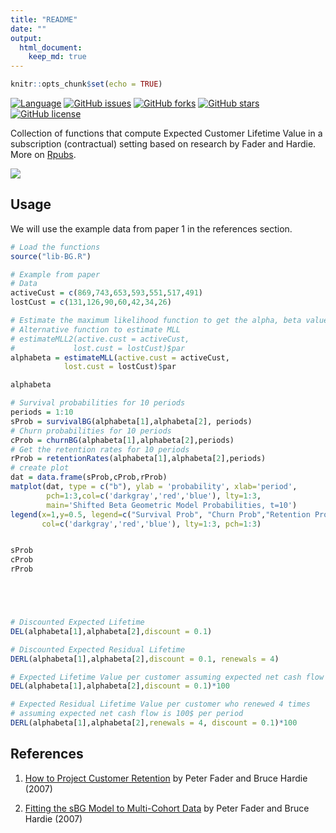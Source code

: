 ```yaml
---
title: "README"
date: ""
output: 
  html_document:
    keep_md: true
---
```


```r
knitr::opts_chunk$set(echo = TRUE)
```

[![Language](https://img.shields.io/badge/language-R-blue)](https://img.shields.io/badge/language-R-blue)
[![GitHub issues](https://img.shields.io/github/issues/KobaKhit/eCLV)](https://github.com/KobaKhit/eCLV/issues)
[![GitHub forks](https://img.shields.io/github/forks/KobaKhit/eCLV)](https://github.com/KobaKhit/eCLV/network)
[![GitHub stars](https://img.shields.io/github/stars/KobaKhit/eCLV)](https://github.com/KobaKhit/eCLV/stargazers)
[![GitHub license](https://img.shields.io/github/license/KobaKhit/eCLV)](https://github.com/KobaKhit/eCLV)


Collection of functions that compute Expected Customer Lifetime Value in a subscription (contractual) setting based on research by Fader and Hardie. More on [Rpubs](https://rpubs.com/Koba/projecting-clv).

![](README_files/figure-html/unnamed-chunk-1-1.png)<!-- -->


## Usage

We will use the example data from paper 1 in the references section.

```r
# Load the functions
source("lib-BG.R")

# Example from paper
# Data
activeCust = c(869,743,653,593,551,517,491)
lostCust = c(131,126,90,60,42,34,26)

# Estimate the maximum likelihood function to get the alpha, beta values
# Alternative function to estimate MLL
# estimateMLL2(active.cust = activeCust,
#             lost.cust = lostCust)$par
alphabeta = estimateMLL(active.cust = activeCust,
            lost.cust = lostCust)$par

alphabeta

# Survival probabilities for 10 periods
periods = 1:10
sProb = survivalBG(alphabeta[1],alphabeta[2], periods)
# Churn probabilities for 10 periods
cProb = churnBG(alphabeta[1],alphabeta[2],periods)
# Get the retention rates for 10 periods
rProb = retentionRates(alphabeta[1],alphabeta[2],periods)
# create plot
dat = data.frame(sProb,cProb,rProb)
matplot(dat, type = c("b"), ylab = 'probability', xlab='period', 
        pch=1:3,col=c('darkgray','red','blue'), lty=1:3, 
        main='Shifted Beta Geometric Model Probabilities, t=10')
legend(x=1,y=0.5, legend=c("Survival Prob", "Churn Prob","Retention Prob"), 
       col=c('darkgray','red','blue'), lty=1:3, pch=1:3) 


sProb
cProb
rProb





# Discounted Expected Lifetime
DEL(alphabeta[1],alphabeta[2],discount = 0.1)

# Discounted Expected Residual Lifetime
DERL(alphabeta[1],alphabeta[2],discount = 0.1, renewals = 4)

# Expected Lifetime Value per customer assuming expected net cash flow is 100$ per period
DEL(alphabeta[1],alphabeta[2],discount = 0.1)*100

# Expected Residual Lifetime Value per customer who renewed 4 times
# assuming expected net cash flow is 100$ per period
DERL(alphabeta[1],alphabeta[2],renewals = 4, discount = 0.1)*100
```

## References

1. [How to Project Customer Retention](https://faculty.wharton.upenn.edu/wp-content/uploads/2012/04/Fader_hardie_jim_07.pdf) by Peter Fader and Bruce Hardie (2007)

2. [Fitting the sBG Model to Multi-Cohort Data](http://brucehardie.com/notes/017/) by Peter Fader and Bruce Hardie (2007)
